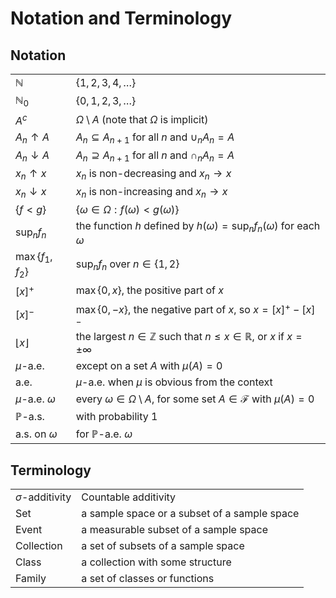 # Notation and Terminology {#notation-and-terminology .unnumbered}

 

## Notation {#notation .unnumbered}
| | |
|:----------------------|:----------------------------------------------------------------------------------------------| 
|  $\mathbb{N}$         | $\{1,2,3,4,\dots\}$ |
| $\mathbb{N}_0$        | $\{0,1,2,3,\dots\}$ |
| $A^c$                 | $\Omega \setminus A$ (note that $\Omega$ is implicit) |
| $A_n \uparrow A$      | $A_{n} \subseteq A_{n+1}$ for all $n$ and $\cup_n A_n = A$ |
| $A_n \downarrow A$    | $A_{n} \supseteq A_{n+1}$ for all $n$ and $\cap_n A_n = A$ |
| $x_n \uparrow x$      | $x_n$ is non-decreasing and $x_n \to x$ |
| $x_n \downarrow x$    | $x_n$ is non-increasing and $x_n \to x$ |
| $\{f<g\}$             | $\{\omega\in\Omega:f(\omega)<g(\omega)\}$ |
| $\sup_n f_n$          | the function $h$ defined by $h(\omega)=\sup_n f_n(\omega)$ for each $\omega$ |
| $\max\{f_1,f_2\}$     | $\sup_{n} f_n$ over $n \in \{1,2\}$ |
| $[x]^+$               | $\max\{0,x\}$, the positive part of $x$ |
| $[x]^-$               | $\max\{0,-x\}$, the negative part of $x$, so $x = [x]^+ - [x]^-$ |
| $\lfloor x \rfloor$   | the largest $n \in \mathbb{Z}$ such that $n \leqslant x \in \mathbb{R}$, or $x$ if $x=\pm\infty$ |
| $\mu$-a.e.            | except on a set $A$ with $\mu(A)=0$ |
| a.e.                  | $\mu$-a.e. when $\mu$ is obvious from the context |
| $\mu$-a.e. $\omega$   | every $\omega \in \Omega \setminus A$, for some set $A\in\mathcal{F}$ with $\mu(A)=0$ |
| $\mathbb{P}$-a.s.     | with probability 1 |
| a.s. on $\omega$      | for $\mathbb{P}$-a.e. $\omega$ |


## Terminology {#terminology .unnumbered}
| | |
|:---------------------|:----------------------------------------------|
| $\sigma$-additivity  | Countable additivity |
| Set                  | a sample space or a subset of a sample space |
| Event                | a measurable subset of a sample space |
| Collection           | a set of subsets of a sample space | 
| Class                | a collection with some structure |
| Family               | a set of classes or functions |

